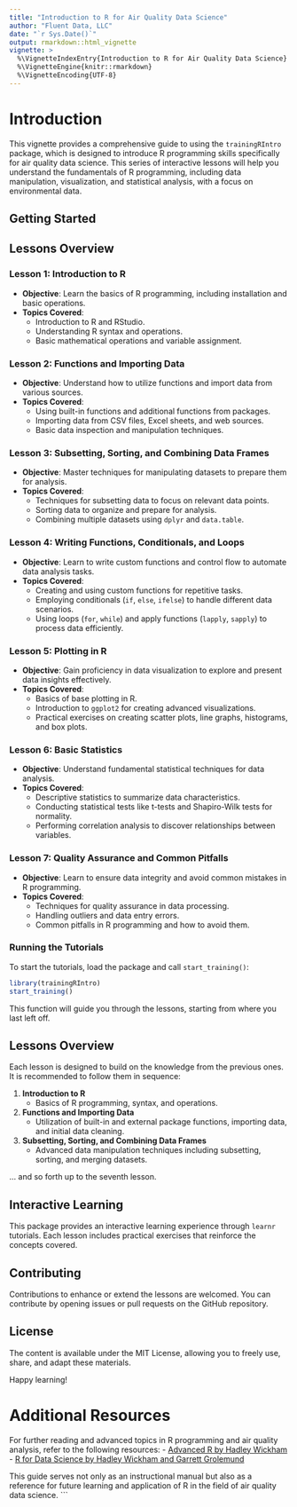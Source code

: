 ```yaml
---
title: "Introduction to R for Air Quality Data Science"
author: "Fluent Data, LLC"
date: "`r Sys.Date()`"
output: rmarkdown::html_vignette
vignette: >
  %\VignetteIndexEntry{Introduction to R for Air Quality Data Science}
  %\VignetteEngine{knitr::rmarkdown}
  %\VignetteEncoding{UTF-8}
---
```


# Introduction

This vignette provides a comprehensive guide to using the `trainingRIntro` package, which is designed to introduce R programming skills specifically for air quality data science. This series of interactive lessons will help you understand the fundamentals of R programming, including data manipulation, visualization, and statistical analysis, with a focus on environmental data.

## Getting Started

## Lessons Overview

### Lesson 1: Introduction to R

-   **Objective**: Learn the basics of R programming, including installation and basic operations.
-   **Topics Covered**:
    -   Introduction to R and RStudio.
    -   Understanding R syntax and operations.
    -   Basic mathematical operations and variable assignment.

### Lesson 2: Functions and Importing Data

-   **Objective**: Understand how to utilize functions and import data from various sources.
-   **Topics Covered**:
    -   Using built-in functions and additional functions from packages.
    -   Importing data from CSV files, Excel sheets, and web sources.
    -   Basic data inspection and manipulation techniques.

### Lesson 3: Subsetting, Sorting, and Combining Data Frames

-   **Objective**: Master techniques for manipulating datasets to prepare them for analysis.
-   **Topics Covered**:
    -   Techniques for subsetting data to focus on relevant data points.
    -   Sorting data to organize and prepare for analysis.
    -   Combining multiple datasets using `dplyr` and `data.table`.

### Lesson 4: Writing Functions, Conditionals, and Loops

-   **Objective**: Learn to write custom functions and control flow to automate data analysis tasks.
-   **Topics Covered**:
    -   Creating and using custom functions for repetitive tasks.
    -   Employing conditionals (`if`, `else`, `ifelse`) to handle different data scenarios.
    -   Using loops (`for`, `while`) and apply functions (`lapply`, `sapply`) to process data efficiently.

### Lesson 5: Plotting in R

-   **Objective**: Gain proficiency in data visualization to explore and present data insights effectively.
-   **Topics Covered**:
    -   Basics of base plotting in R.
    -   Introduction to `ggplot2` for creating advanced visualizations.
    -   Practical exercises on creating scatter plots, line graphs, histograms, and box plots.

### Lesson 6: Basic Statistics

-   **Objective**: Understand fundamental statistical techniques for data analysis.
-   **Topics Covered**:
    -   Descriptive statistics to summarize data characteristics.
    -   Conducting statistical tests like t-tests and Shapiro-Wilk tests for normality.
    -   Performing correlation analysis to discover relationships between variables.

### Lesson 7: Quality Assurance and Common Pitfalls

-   **Objective**: Learn to ensure data integrity and avoid common mistakes in R programming.
-   **Topics Covered**:
    -   Techniques for quality assurance in data processing.
    -   Handling outliers and data entry errors.
    -   Common pitfalls in R programming and how to avoid them.

### Running the Tutorials

To start the tutorials, load the package and call `start_training()`:

``` r
library(trainingRIntro)
start_training()
```

This function will guide you through the lessons, starting from where you last left off.

## Lessons Overview

Each lesson is designed to build on the knowledge from the previous ones. It is recommended to follow them in sequence:

1.  **Introduction to R**
    -   Basics of R programming, syntax, and operations.
2.  **Functions and Importing Data**
    -   Utilization of built-in and external package functions, importing data, and initial data cleaning.
3.  **Subsetting, Sorting, and Combining Data Frames**
    -   Advanced data manipulation techniques including subsetting, sorting, and merging datasets.

... and so forth up to the seventh lesson.

## Interactive Learning

This package provides an interactive learning experience through `learnr` tutorials. Each lesson includes practical exercises that reinforce the concepts covered.

## Contributing

Contributions to enhance or extend the lessons are welcomed. You can contribute by opening issues or pull requests on the GitHub repository.

## License

The content is available under the MIT License, allowing you to freely use, share, and adapt these materials.

Happy learning!

# Additional Resources

For further reading and advanced topics in R programming and air quality analysis, refer to the following resources: - [Advanced R by Hadley Wickham](https://adv-r.hadley.nz/) - [R for Data Science by Hadley Wickham and Garrett Grolemund](https://r4ds.had.co.nz/)

This guide serves not only as an instructional manual but also as a reference for future learning and application of R in the field of air quality data science. \`\`\`
